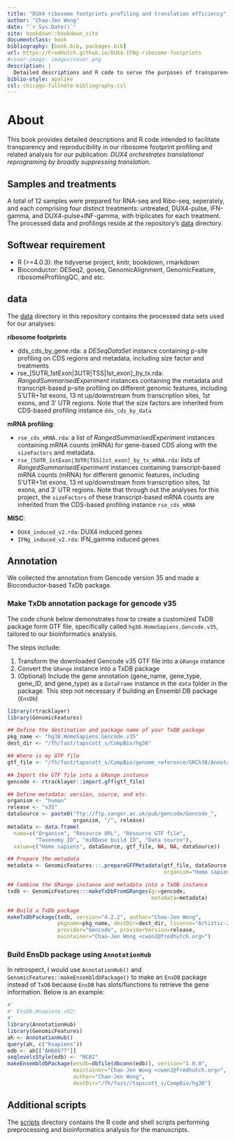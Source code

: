 ```yaml
--- 
title: "DUX4 ribosome footprints profiling and translation efficiency"
author: "Chao-Jen Wong"
date: "`r Sys.Date()`"
site: bookdown::bookdown_site
documentclass: book
bibliography: [book.bib, packages.bib]
url: https://FredHutch.github.io/DUX4-IFNg-ribosome-footprints
#cover-image: images/cover.png
description: |
  Detailed descriptions and R code to serve the purposes of transparency and reproducibility in our ribosome footprints analysis for the publication: DUX4 orchestrates translational reprograming by broadly suppressing translation
biblio-style: apalike
csl: chicago-fullnote-bibliography.csl
---
```


# About

This book provides detailed descriptions and R code intended to facilitate  transparency and reproducibility in our ribosome footprint profiling and related analysis for our publication: _DUX4 orchestrates translational reprograming by broadly suppressing translation_.

## Samples and treatments
A total of 12 samples were prepared for RNA-seq and Ribo-seq, seperately, and each comprising four distinct treatments: untreated, DUX4-pulse, IFN-gamma, and DUX4-pulse+INF-gamma, with triplicates for each treatment. The processed data and profilings reside at the repository's [data](https://github.com/FredHutch/DUX4-IFNg-ribosome-footprints/data) directory. 


## Softwear requirement
* R (>=4.0.3): the tidyverse project, knitr, bookdown, rmarkdown
* Bioconductor: DESeq2, goseq, GenomicAlignment, GenomicFeature, ribosomeProfilingQC, and etc.

## data
The [data](https://github.com/FredHutch/DUX4-IFNg-ribosome-footprints/data) directory in this repository contains the processed data sets used for our analyses:

__ribosome footprints__

* dds_cds_by_gene.rda: a _DESeqDataSet_ instance containing p-site profiling on CDS regions and metadata, including size factor and treatments
* rse_[5UTR_1stExon|3UTR|TSS|1st_exon]_by_tx.rda: _RangedSummarisedExperiment_ instances containing the metadata and transcript-based p-site profiling on different genomic features, including 5'UTR+1st exons, 13 nt up/downstream from transcription sites, 1st exons, and 3' UTR regions. Note that the size factors are inherited from CDS-based profiling instance `dds_cds_by_data`

__mRNA profiling__:  

* `rse_cds_mRNA.rda`: a list of _RangedSummarixedExperiment_ instances containing mRNA counts (mRNA) for gene-based CDS along with the `sizeFactors` and metadata.  
* `rse_[5UTR_1stExon|3UTR|TSS|1st_exon]_by_tx_mRNA.rda`: lists of _RangedSummarisedExperiment_ instances containing transcript-based mRNA counts (mRNA) for different genomic features, including 5'UTR+1st exons, 13 nt up/downstream from transcription sites, 1st exons, and 3' UTR regions. Note that through out the analyses for this project, the `sizeFactors` of these transcript-based mRNA counts are inherited from the CDS-based profiling instance `rse_cds_mRNA`

__MISC__:

* `DUX4_induced_v2.rda`: DUX4 induced genes
* `IFNg_induced_v2.rda`: IFN_gamma induced genes

## Annotation
We collected the annotation from Gencode version 35 and made a Bioconductor-based TxDb package. 

### Make TxDb annotation package for gencode v35
The code chunk below demonstrates how to create a customized TxDB package form GTF file, specifically called `hg38.HomoSapiens.Gencode.v35`, tailored to our bioinformatics analysis.

The steps include:

1. Transform the downloaded Gencode v35 GTF file into a `GRange` instance
2. Convert the `GRange` instance into a TxDB package
3. (Optional) Include the gene annotation (gene_name, gene_type, gene_ID, and gene_type) as a `DataFrame` instance in the `data` folder in the package. This step not necessary if building an Ensembl DB package (`EnsDb`)

```r
library(rtracklayer)
library(GenomicFeatures)

## Define the destination and package name of your TxDB package
pkg_name <- "hg38.HomoSapiens.Gencode.v35"
dest_dir <- "/fh/fast/tapscott_s/CompBio/hg38"

## Where is my GTF file
gtf_file <- "/fh/fast/tapscott_s/CompBio/genome_reference/GRCh38/Annotation/gencode.v35.annotation.gtf"

## Import the GTF file into a GRange instance
gencode <- rtracklayer::import.gff(gtf_file)

## Define metadata: version, source, and etc.
organism <- "human"
release <- "v35"
dataSource <- paste0("ftp://ftp.sanger.ac.uk/pub/gencode/Gencode_",
                     organism, "/", release)
metadata <- data.frame(
  name=c("Organism", "Resource URL", "Resource GTF file",
         "Taxonomy ID", "miRBase build ID", "Data source"),
  value=c("Homo sapiens", dataSource, gtf_file, NA, NA, dataSource))

## Prepare the metadata
metadata <- GenomicFeatures:::.prepareGFFMetadata(gtf_file, dataSource,
                                                  organism="Homo sapiens")

## Combine the GRange instance and metadata into a TxDB instance
txdb <- GenomicFeatures:::makeTxDbFromGRanges(gr=gencode,
                                              metadata=metadata)

## Build a TxDb package
makeTxDbPackage(txdb, version="4.2.2", author="Chao-Jen Wong",
                pkgname=pkg_name, destDir=dest_dir, license="Artistic-2.0",
                provider="Gencode", providerVersion=release,
                maintainer="Chao-Jen Wong <cwon2@fredhutch.org>")
```

### Build EnsDb package using `AnnotationHub`
In retrospect, I would use `AnnotationHub()` and `GenomicFeatures::makeEnsembldbPackage()` to make an `EnsDB` package instead of `TxDB` because `EnsDB` has slots/functions to retrieve the gene information. Below is an example: 
```r
#'
#' EnsDb.Hsapiens.v92: 
#'
library(AnnotationHub)
library(GenomicFeatures)
ah <- AnnotationHub()
query(ah, c("hsapiens"))
edb <- ah[["AH60977"]]
seqlevelsStyle(edb) <- "NCBI"
makeEnsembldbPackage(ensdb=dbfile(dbconn(edb)), version="1.0.0",
                     maintainer="Chao-Jen Wong <cwon2@fredhutch.org>",
                     author="Chao-Jen Wong",
                     destDir="/fh/fast//tapscott_s/CompBio/hg38")
```

## Additional scripts
The [scripts](https://github.com/FredHutch/DUX4-IFNg-ribosome-footprints/scripts) directory contains the R code and shell scripts performing preprocessing and bioinformatics analysis for the manuscripts.